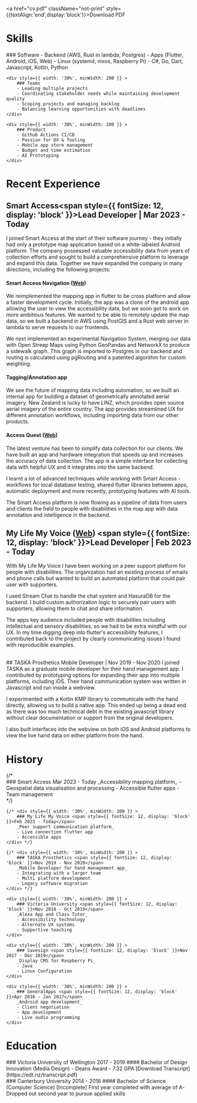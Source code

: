 

<a href="cv.pdf" className="not-print" style={{textAlign:'end',display:'block'}}>Download PDF</a>

# Skills

<div style={{ display: 'flex', flexDirection: 'row', flexWrap: 'wrap', justifyContent: 'space-around', justifyContent: 'start' }}>
    <div style={{ width: '30%', minWidth: 200 }} >
        ### Software
        - Backend (AWS, Rust in lambda, Postgres)
        - Apps (Flutter, Android, iOS, Web)
        - Linux (systemd, nixos, Raspberry Pi)
        - C#, Go, Dart, Javascript, Kotlin, Python
    </div>

    <div style={{ width: '30%', minWidth: 200 }} >
        ### Teams
        - Leading multiple projects
        - Coordinating stakeholder needs while maintaining development quality
        - Scoping projects and managing backlog
        - Balancing learning opportunities with deadlines
    </div>

    <div style={{ width: '30%', minWidth: 200 }} >
        ### Product
        - Github Actions CI/CD
        - Passion for DX & Tooling
        - Mobile app store management
        - Budget and time estimation
        - AI Prototyping
    </div>
</div>

# Recent Experience

## Smart Access<span style={{ fontSize: 12, display: 'block' }}>Lead Developer | Mar 2023 - Today</span>

I joined Smart Access at the start of their software journey - they initially had only a prototype
map application based on a white-labeled Android platform. The company possessed valuable accessibility
data from years of collection efforts and sought to build a comprehensive platform to leverage and expand this data.
Together we have expanded the company in many directions, including the following projects:

#### Smart Access Navigation ([Web](https://app.smartaccess.enterprises))
We reimplemented the mapping app in flutter to be cross platform and allow a faster development cycle.
Initially, the app was a clone of the android app allowing the user to view the accessibility data, but we soon got to 
work on more ambitious features. We wanted to be able to remotely update the map data, so we built a
backend in AWS using PostGIS and a Rust web server in lambda to serve requests to our frontends.

We next implemented an experimental Navigation System, merging our data with 
Open Streep Maps using Python GeoPandas and NetworkX to 
produce a sidewalk graph. This graph is imported to Postgres in our backend and routing is calculated 
using pgRouting and a patented algorithm for custom weighting.

#### Tagging/Annotation app 
We see the future of mapping data including automation, so we built an internal app for 
building a dataset of geometrically annotated aerial imagery. New Zealand is lucky to have LINZ,
which provides open source aerial imagery of the entire country.
The app provides streamlined UX for different annotation workflows,
including importing data from our other products.

#### Access Quest ([Web](https://www.accessquest.com/))
The latest venture has been to simplify data collection for our clients. We have built an app and hardware integration
that speeds up and increases the accuracy of data collection.
The app is a simple interface for collecting data with helpful UX and it integrates into the same backend.

I learnt a lot of advanced techniques while working with Smart Access - workflows for local database testing, 
shared flutter libraries between apps, automatic deployment and more recently, prototyping
features with AI tools.

The Smart Access platform is now flowing as a pipeline of data from users and clients the field to
people with disabilities in the map app with data annotation and intelligence in the backend.
<br/>

## My Life My Voice ([Web](https://app.mylifemyvoice.org.nz)) <span style={{ fontSize: 12, display: 'block' }}>Lead Developer | Feb 2023 - Today</span>

With My Life My Voice I have been working on a peer support platform for people with disabilities.
The organization had an existing process of emails and phone calls but wanted to build an automated platform
that could pair user with supporters.

I used Stream Chat to handle the chat system and HasuraDB for the backend. I build custom authorization logic
to securely pair users with supporters, allowing them to chat and share information.

The apps key audience included people with disabilities including intellectual and sensory disabilities,
so we had to be extra mindful with our UX. In my time digging deep into flutter's accessibility features, I
contributed back to the project by clearly communicating issues I found with reproducible examples.

<br/>
## TASKA Prosthetics <span style={{ fontSize: 12, display: 'block' }}>Mobile Developer | Nov 2019 - Nov 2020</span>
I joined TASKA as a graduate mobile developer for their hand management app.
I contributed by prototyping options for expanding their app into multiple platforms, including iOS.
Their hand communication system was written in Javascript and run inside a webview.

I experimented with a Kotlin KMP library to communicate with the hand directly, allowing us to build a native app.
This ended up being a dead end as there was too much technical debt in the existing javascript library without
clear documentation or support from the original developers.

I also built interfaces into the webview on both iOS and Android platforms to view the live hand data
on either platform from the hand.

# History

<div style={{ display: 'flex', flexDirection: 'row', flexWrap: 'wrap', justifyContent: 'space-around', justifyContent: 'start' }}>
    {/* <div style={{ width: '30%', minWidth: 200 }} >
        ### Smart Access <span style={{ fontSize: 12, display: 'block' }}>Mar 2023 - Today</span>
        _Accessibility mapping platform_
        - Geospatial data visualisation and processing
        - Accessible flutter apps
        - Team management
    </div> */}

    {/* <div style={{ width: '30%', minWidth: 200 }} >
        ### My Life My Voice <span style={{ fontSize: 12, display: 'block' }}>Feb 2023 - Today</span>
        _Peer support communication platform_
        - Live connection flutter app
        - Accessible apps
    </div> */}

    {/* <div style={{ width: '30%', minWidth: 200 }} >
        ### TASKA Prosthetics <span style={{ fontSize: 12, display: 'block' }}>Nov 2019 - Nov 2020</span>
        _Mobile Developer for hand management app_
        - Integrating with a larger team
        - Multi platform development
        - Legacy software migration
    </div> */}

    <div style={{ width: '30%', minWidth: 200 }} >
        ### Victoria University <span style={{ fontSize: 12, display: 'block' }}>Nov 2018 - Oct 2019</span>
        _Alexa App and Class Tutor_
        - Accessibility technology
        - Alternate UX systems
        - Supportive teaching
    </div>

    <div style={{ width: '30%', minWidth: 200 }} >
        ### Savesign <span style={{ fontSize: 12, display: 'block' }}>Nov 2017 - Dec 2019</span>
        _Display CMS for Raspberry Pi_
        - Java
        - Linux Configuration
    </div>

    <div style={{ width: '30%', minWidth: 200 }} >
        ### GeneralApps <span style={{ fontSize: 12, display: 'block' }}>Apr 2016 - Jan 2017</span>
        _Android app development_
        - Client negotiation
        - App development
        - Live audio programming
    </div>
</div>

# Education

<div style={{ display: 'flex', flexDirection: 'row', flexWrap: 'wrap', justifyContent: 'space-around', justifyContent: 'start' }}>
    <div style={{ width: '40%', minWidth: 300 }} >
        ### Victoria University of Wellington <span style={{ fontSize: 14, display: 'block' }}>2017 - 2019</span>
        #### Bachelor of Design Innovation (Media Design)
        - Deans Award
        - 7.32 GPA
        [Download Transcript](https://edt.nz/transcript.pdf)  
    </div>
    <div style={{ width: '40%', minWidth: 300 }} >
        ### Canterbury University <span style={{ fontSize: 14, display: 'block' }}>2014 - 2016</span>
        #### Bachelor of Science (Computer Science) [Incomplete]
        First year completed with average of A-  
        Dropped out second year to pursue applied skills
    </div>
</div>